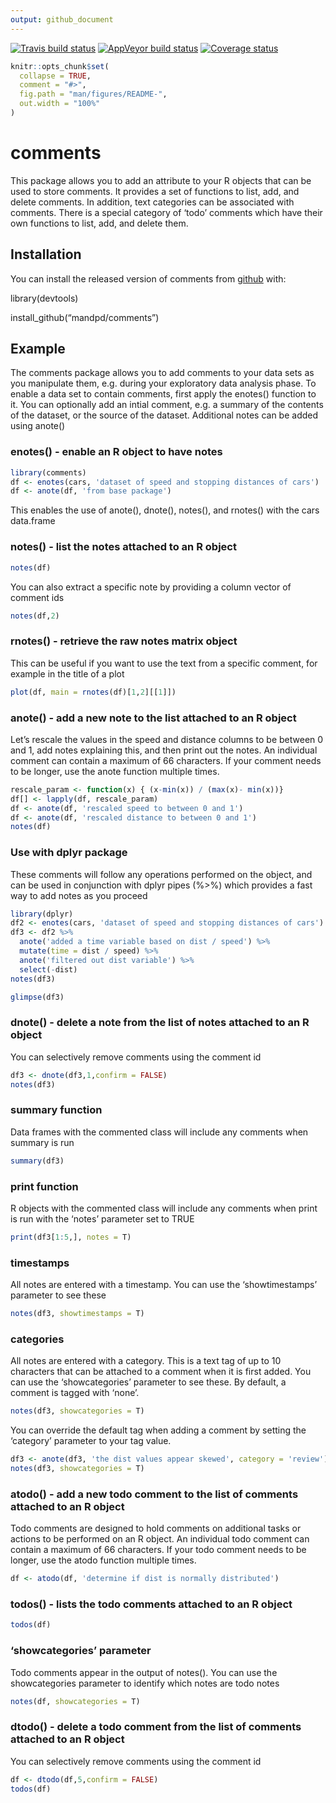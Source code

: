 ```yaml
---
output: github_document
---
```


[![Travis build status](https://travis-ci.com/mandpd/comments.svg?branch=master)](https://travis-ci.org/mandpd/comments)
[![AppVeyor build status](https://ci.appveyor.com/api/projects/status/github/mandpd/comments?branch=master&svg=true)](https://ci.appveyor.com/project/mandpd/comments)
[![Coverage status](https://codecov.io/gh/mandpd/comments/branch/master/graph/badge.svg)](https://codecov.io/github/mandpd/comments?branch=master)

<!-- README.md is generated from README.Rmd. Please edit that file -->

```r
knitr::opts_chunk$set(
  collapse = TRUE,
  comment = "#>",
  fig.path = "man/figures/README-",
  out.width = "100%"
)
```
# comments

This package allows you to add an attribute to your R objects that can be used to store comments. 
It provides a set of functions to list, add, and delete comments. In addition, text categories can be associated with comments. There is a special category of 'todo' comments which have their own functions to list, add, and delete them.

## Installation

You can install the released version of comments from [github](https://github.com/mandpd/comments) with:

library(devtools)

install_github("mandpd/comments")

## Example

The comments package allows you to add comments to your data sets as you manipulate them, e.g. during your exploratory data analysis phase.
To enable a data set to contain comments, first apply the enotes() function to it. You can optionally add an intial comment, e.g. a summary of the contents of the dataset, or the source of the dataset. Additional notes can be added using anote()

### enotes() - enable an R object to have notes

```r
library(comments)
df <- enotes(cars, 'dataset of speed and stopping distances of cars')
df <- anote(df, 'from base package') 
```

This enables the use of anote(), dnote(), notes(), and rnotes() with the cars data.frame

### notes() - list the notes attached to an R object

```r
notes(df)
```

You can also extract a specific note by providing a column vector of comment ids
```r
notes(df,2)
```

### rnotes() - retrieve the raw notes matrix object

This can be useful if you want to use the text from a specific comment, for example in the title of a plot

```r
plot(df, main = rnotes(df)[1,2][[1]])
```


### anote() - add a new note to the list attached to an R object

Let's rescale the values in the speed and distance columns to be between 0 and 1, add notes explaining this, and then print out the notes. An individual comment can contain a maximum of 66 characters. If your comment needs to be longer, use the anote function multiple times.

```r
rescale_param <- function(x) { (x-min(x)) / (max(x)- min(x))}
df[] <- lapply(df, rescale_param)
df <- anote(df, 'rescaled speed to between 0 and 1')
df <- anote(df, 'rescaled distance to between 0 and 1')
notes(df)
```

### Use with dplyr package

These comments will follow any operations performed on the object, and can be used in conjunction with dplyr pipes (%>%) which provides a fast
way to add notes as you proceed

```r
library(dplyr)
df2 <- enotes(cars, 'dataset of speed and stopping distances of cars')
df3 <- df2 %>% 
  anote('added a time variable based on dist / speed') %>%
  mutate(time = dist / speed) %>%
  anote('filtered out dist variable') %>%
  select(-dist)
notes(df3)
```

```r
glimpse(df3)
```

### dnote() - delete a note from the list of notes attached to an R object

You can selectively remove comments using the comment id

```r
df3 <- dnote(df3,1,confirm = FALSE)
notes(df3)
```

### summary function

Data frames with the commented class will include any comments when summary is run

```r
summary(df3)
```

### print function

R objects with the commented class will include any comments when print is run with the 'notes' parameter set to TRUE

```r
print(df3[1:5,], notes = T)
```

### timestamps

All notes are entered with a timestamp. You can use the 'showtimestamps' parameter to see these

```r
notes(df3, showtimestamps = T)
```

### categories

All notes are entered with a category. This is a text tag of up to 10 characters that can be attached to a comment when it is first added.  You can use the 'showcategories' parameter to see these. By default, a comment is tagged with 'none'.

```r
notes(df3, showcategories = T)
```

You can override the default tag when adding a comment by setting the 'category' parameter to your tag value.

```r
df3 <- anote(df3, 'the dist values appear skewed', category = 'review')
notes(df3, showcategories = T)
```

### atodo() - add a new todo comment to the list of comments attached to an R object

Todo comments are designed to hold comments on additional tasks or actions to be performed on an R object. An individual todo comment can contain a maximum of 66 characters. If your todo comment needs to be longer, use the atodo function multiple times.

```r
df <- atodo(df, 'determine if dist is normally distributed')
```

### todos() - lists the todo comments attached to an R object

```r
todos(df)
```

### 'showcategories' parameter
Todo comments appear in the output of notes(). You can use the showcategories parameter to identify which notes are todo notes

```r
notes(df, showcategories = T)
```

### dtodo() - delete a todo comment from the list of comments attached to an R object

You can selectively remove comments using the comment id

```r
df <- dtodo(df,5,confirm = FALSE)
todos(df)
```

